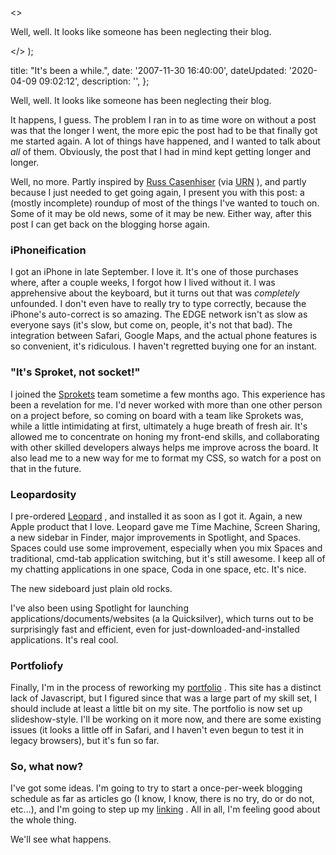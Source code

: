   <>
    <p>Well, well. It looks like someone has been neglecting their blog. </p>
  </>
);


  title: "It's been a while.",
  date: '2007-11-30 16:40:00',
  dateUpdated: '2020-04-09 09:02:12',
  description: '',
};

Well, well. It looks like someone has been neglecting their blog.

It happens, I guess. The problem I ran in to as time wore on without a post was that the longer I went, the more epic the post had to be that finally got me started again. A lot of things have happened, and I wanted to talk about _all_ of them. Obviously, the post that I had in mind kept getting longer and longer.

Well, no more. Partly inspired by [Russ Casenhiser](http://russcasenhiser.typepad.com/ 'Russ Casenhiser') (via [URN](http://unstoppablerobotninja.com/ 'Unstoppable Robot Ninja') ), and partly because I just needed to get going again, I present you with this post: a (mostly incomplete) roundup of most of the things I've wanted to touch on. Some of it may be old news, some of it may be new. Either way, after this post I can get back on the blogging horse again.

### iPhoneification

I got an iPhone in late September. I love it. It's one of those purchases where, after a couple weeks, I forgot how I lived without it. I was apprehensive about the keyboard, but it turns out that was _completely_ unfounded. I don't even have to really try to type correctly, because the iPhone's auto-correct is so amazing. The EDGE network isn't as slow as everyone says (it's slow, but come on, people, it's not that bad). The integration between Safari, Google Maps, and the actual phone features is so convenient, it's ridiculous. I haven't regretted buying one for an instant.

### "It's Sproket, not socket!"

I joined the [Sprokets](http://sprokets.net/ 'Sprokets') team sometime a few months ago. This experience has been a revelation for me. I'd never worked with more than one other person on a project before, so coming on board with a team like Sprokets was, while a little intimidating at first, ultimately a huge breath of fresh air. It's allowed me to concentrate on honing my front-end skills, and collaborating with other skilled developers always helps me improve across the board. It also lead me to a new way for me to format my CSS, so watch for a post on that in the future.

### Leopardosity

I pre-ordered [Leopard](http://www.apple.com/macosx/ 'OS X 10.5') , and installed it as soon as I got it. Again, a new Apple product that I love. Leopard gave me Time Machine, Screen Sharing, a new sidebar in Finder, major improvements in Spotlight, and Spaces. Spaces could use some improvement, especially when you mix Spaces and traditional, cmd-tab application switching, but it's still awesome. I keep all of my chatting applications in one space, Coda in one space, etc. It's nice.

The new sideboard just plain old rocks.

I've also been using Spotlight for launching applications/documents/websites (a la Quicksilver), which turns out to be surprisingly fast and efficient, even for just-downloaded-and-installed applications. It's real cool.

### Portfoliofy

Finally, I'm in the process of reworking my [portfolio](/portfolio 'My Portfolio') . This site has a distinct lack of Javascript, but I figured since that was a large part of my skill set, I should include at least a little bit on my site. The portfolio is now set up slideshow-style. I'll be working on it more now, and there are some existing issues (it looks a little off in Safari, and I haven't even begun to test it in legacy browsers), but it's fun so far.

### So, what now?

I've got some ideas. I'm going to try to start a once-per-week blogging schedule as far as articles go (I know, I know, there is no try, do or do not, etc...), and I'm going to step up my [linking](/linked 'Linked') . All in all, I'm feeling good about the whole thing.

We'll see what happens.
